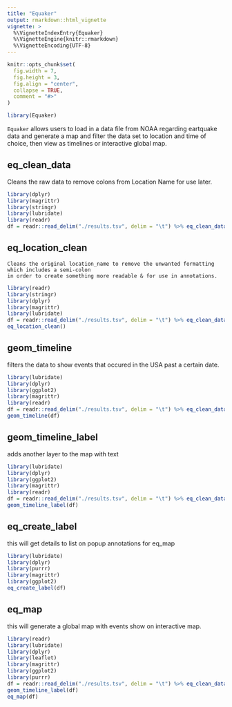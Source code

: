 ```yaml
---
title: "Equaker"
output: rmarkdown::html_vignette
vignette: >
  %\VignetteIndexEntry{Equaker}
  %\VignetteEngine{knitr::rmarkdown}
  %\VignetteEncoding{UTF-8}
---
```


```r
knitr::opts_chunk$set(
  fig.width = 7,
  fig.height = 3,
  fig.align = "center",
  collapse = TRUE,
  comment = "#>"
)
```

```r
library(Equaker)
```
`Equaker` allows users to load in a data file from NOAA regarding eartquake data and generate a map and filter 
the data set to location and time of choice, then view as timelines or interactive global map.

## eq_clean_data
Cleans the raw data to remove colons from Location Name for use later.
```r
library(dplyr)
library(magrittr)
library(stringr)
library(lubridate)
library(readr)
df = readr::read_delim("./results.tsv", delim = "\t") %>% eq_clean_data()
```

## eq_location_clean
    Cleans the original location_name to remove the unwanted formatting which includes a semi-colon 
    in order to create something more readable & for use in annotations.
```r
library(readr)
library(stringr)
library(dplyr)
library(magrittr)
library(lubridate)
df = readr::read_delim("./results.tsv", delim = "\t") %>% eq_clean_data() %>%
eq_location_clean()
```

## geom_timeline
filters the data to show events that occured in the USA past a certain date.
```r
library(lubridate)
library(dplyr)
library(ggplot2)
library(magrittr)
library(readr)
df = readr::read_delim("./results.tsv", delim = "\t") %>% eq_clean_data() %>% eq_location_clean()
geom_timeline(df)
```

## geom_timeline_label
adds another layer to the map with text
```r
library(lubridate)
library(dplyr)
library(ggplot2)
library(magrittr)
library(readr)
df = readr::read_delim("./results.tsv", delim = "\t") %>% eq_clean_data() %>% eq_location_clean()
geom_timeline_label(df)
```

## eq_create_label
this will get details to list on popup annotations for eq_map 
```r
library(lubridate)
library(dplyr)
library(purrr)
library(magrittr)
library(ggplot2)
eq_create_label(df)
```

## eq_map
this will generate a global map with events show on interactive map.
```r
library(readr)
library(lubridate)
library(dplyr)
library(leaflet)
library(magrittr)
library(ggplot2)
library(purrr)
df = readr::read_delim("./results.tsv", delim = "\t") %>% eq_clean_data() %>% eq_location_clean()
geom_timeline_label(df)
eq_map(df)
```


